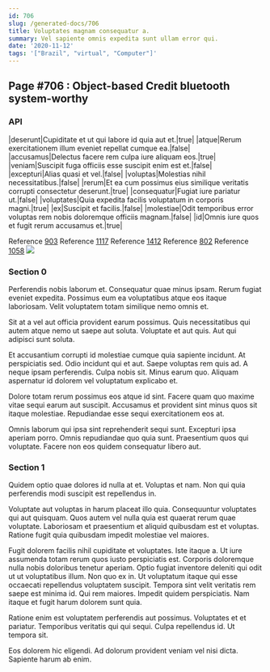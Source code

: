 ```yaml
---
id: 706
slug: /generated-docs/706
title: Voluptates magnam consequatur a.
summary: Vel sapiente omnis expedita sunt ullam error qui.
date: '2020-11-12'
tags: '["Brazil", "virtual", "Computer"]'
---
```


## Page #706 : Object-based Credit bluetooth system-worthy
### API

|deserunt|Cupiditate et ut qui labore id quia aut et.|true|
|atque|Rerum exercitationem illum eveniet repellat cumque ea.|false|
|accusamus|Delectus facere rem culpa iure aliquam eos.|true|
|veniam|Suscipit fuga officiis esse suscipit enim est et.|false|
|excepturi|Alias quasi et vel.|false|
|voluptas|Molestias nihil necessitatibus.|false|
|rerum|Et ea cum possimus eius similique veritatis corrupti consectetur deserunt.|true|
|consequatur|Fugiat iure pariatur ut.|false|
|voluptates|Quia expedita facilis voluptatum in corporis magni.|true|
|ex|Suscipit et facilis.|false|
|molestiae|Odit temporibus error voluptas rem nobis doloremque officiis magnam.|false|
|id|Omnis iure quos et fugit rerum accusamus et.|true|

Reference [903](/903)
Reference [1117](/1117)
Reference [1412](/1412)
Reference [802](/802)
Reference [1058](/1058)
![](/assets/cats-3.jpg)

### Section 0
Perferendis nobis laborum et. Consequatur quae minus ipsam. Rerum fugiat eveniet expedita. Possimus eum ea voluptatibus atque eos itaque laboriosam. Velit voluptatem totam similique nemo omnis et.
 Sit at a vel aut officia provident earum possimus. Quis necessitatibus qui autem atque nemo ut saepe aut soluta. Voluptate et aut quis. Aut qui adipisci sunt soluta.
 Et accusantium corrupti id molestiae cumque quia sapiente incidunt. At perspiciatis sed. Odio incidunt qui et aut.
Saepe voluptas rem quis ad. A neque ipsam perferendis. Culpa nobis sit. Minus earum quo. Aliquam aspernatur id dolorem vel voluptatum explicabo et.
 Dolore totam rerum possimus eos atque id sint. Facere quam quo maxime vitae sequi earum aut suscipit. Accusamus et provident sint minus quos sit itaque molestiae. Repudiandae esse sequi exercitationem eos at.
 Omnis laborum qui ipsa sint reprehenderit sequi sunt. Excepturi ipsa aperiam porro. Omnis repudiandae quo quia sunt. Praesentium quos qui voluptate. Facere non eos quidem consequatur libero aut.
### Section 1
Quidem optio quae dolores id nulla at et. Voluptas et nam. Non qui quia perferendis modi suscipit est repellendus in.
 Voluptate aut voluptas in harum placeat illo quia. Consequuntur voluptates qui aut quisquam. Quos autem vel nulla quia est quaerat rerum quae voluptate. Laboriosam et praesentium et aliquid quibusdam est et voluptas. Ratione fugit quia quibusdam impedit molestiae vel maiores.
 Fugit dolorem facilis nihil cupiditate et voluptates. Iste itaque a. Ut iure assumenda totam rerum quos iusto perspiciatis est. Corporis doloremque nulla nobis doloribus tenetur aperiam. Optio fugiat inventore deleniti qui odit ut ut voluptatibus illum.
Non quo ex in. Ut voluptatum itaque qui esse occaecati repellendus voluptatem suscipit. Tempora sint velit veritatis rem saepe est minima id. Qui rem maiores. Impedit quidem perspiciatis. Nam itaque et fugit harum dolorem sunt quia.
 Ratione enim est voluptatem perferendis aut possimus. Voluptates et et pariatur. Temporibus veritatis qui qui sequi. Culpa repellendus id. Ut tempora sit.
 Eos dolorem hic eligendi. Ad dolorum provident veniam vel nisi dicta. Sapiente harum ab enim.
